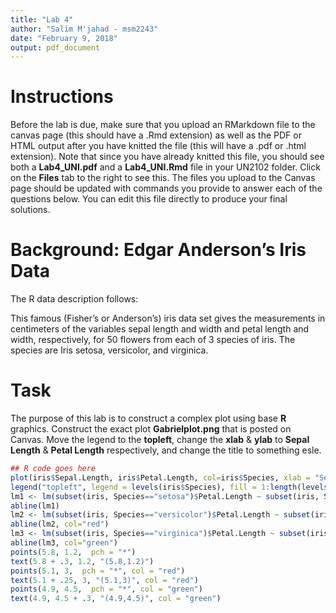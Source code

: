 ```yaml
---
title: "Lab 4"
author: "Salim M'jahad - msm2243"
date: "February 9, 2018"
output: pdf_document
---
```


# Instructions 
Before the lab is due, make sure that you upload an RMarkdown file to the canvas page (this should have a .Rmd extension) as well as the PDF or HTML output after you have knitted the file (this will have a .pdf or .html extension).  Note that since you have already knitted this file, you should see both a **Lab4_UNI.pdf** and a **Lab4_UNI.Rmd** file in your UN2102 folder.  Click on the **Files** tab to the right to see this.  The files you upload to the Canvas page should be updated with commands you provide to answer each of the questions below.  You can edit this file directly to produce your final solutions.  

# Background: Edgar Anderson's Iris Data

The R data description follows:

This famous (Fisher's or Anderson's) iris data set gives the measurements in centimeters of the variables sepal length and width and petal length and width, respectively, for 50 flowers from each of 3 species of iris. The species are Iris setosa, versicolor, and virginica.



# Task 

The purpose of this lab is to construct a complex plot using base **R** graphics.  Construct the exact plot **Gabrielplot.png** that is posted on Canvas.  Move the legend to the **topleft**, change the **xlab** \& **ylab** to **Sepal Length** \& **Petal Length** respectively, and change the title to something esle.   

```r
## R code goes here 
plot(iris$Sepal.Length, iris$Petal.Length, col=iris$Species, xlab = "Sepal Length",ylab = "Petal Length" )
legend("topleft", legend = levels(iris$Species), fill = 1:length(levels(iris$Species)))
lm1 <- lm(subset(iris, Species=="setosa")$Petal.Length ~ subset(iris, Species=="setosa")$Sepal.Length)
abline(lm1)
lm2 <- lm(subset(iris, Species=="versicolor")$Petal.Length ~ subset(iris, Species=="versicolor")$Sepal.Length)
abline(lm2, col="red")
lm3 <- lm(subset(iris, Species=="virginica")$Petal.Length ~ subset(iris, Species=="virginica")$Sepal.Length)
abline(lm3, col="green")
points(5.8, 1.2,  pch = "*")
text(5.8 + .3, 1.2, "(5.8,1.2)")
points(5.1, 3,  pch = "*", col = "red")
text(5.1 + .25, 3, "(5.1,3)", col = "red")
points(4.9, 4.5,  pch = "*", col = "green")
text(4.9, 4.5 + .3, "(4.9,4.5)", col = "green")
```


